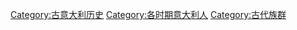 [[Category:古意大利历史|Category:古意大利历史]]
[[Category:各时期意大利人|Category:各时期意大利人]]
[[Category:古代族群|Category:古代族群]]